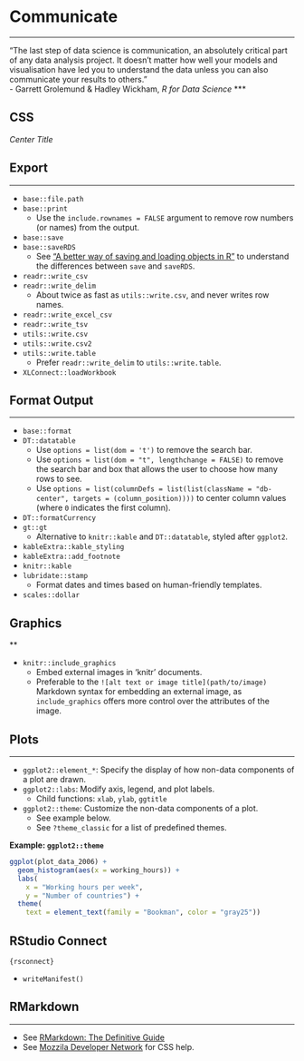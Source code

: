 # Communicate
***

"The last step of data science is communication, an absolutely critical part of any data analysis project. It doesn't matter how well your models and visualisation have led you to understand the data unless you can also communicate your results to others."  
- Garrett Grolemund & Hadley Wickham, *R for Data Science*
***

## CSS

*Center Title*

<style type="text/css">

h1.title {
  text-align: center;
}
</style>

## Export
***

* `base::file.path`
* `base::print`
  * Use the `include.rownames = FALSE` argument to remove row numbers (or names) from the output.
* `base::save`
* `base::saveRDS`
  * See ["A better way of saving and loading objects in R"](https://www.fromthebottomoftheheap.net/2012/04/01/saving-and-loading-r-objects/) to understand the differences between `save` and `saveRDS`.
* `readr::write_csv`
* `readr::write_delim`
  * About twice as fast as `utils::write.csv`, and never writes row names.
* `readr::write_excel_csv`
* `readr::write_tsv`
* `utils::write.csv`
* `utils::write.csv2`
* `utils::write.table`
  * Prefer `readr::write_delim` to `utils::write.table`.
* `XLConnect::loadWorkbook`

## Format Output
***

* `base::format`
* `DT::datatable`
  * Use `options = list(dom = 't')` to remove the search bar.
  * Use `options = list(dom = "t", lengthchange = FALSE)` to remove the search bar and box that allows the user to choose how many rows to see.
  * Use `options = list(columnDefs = list(list(className = "db-center", targets = (column_position))))` to center column values (where `0` indicates the first column).
* `DT::formatCurrency`
* `gt::gt`
  * Alternative to `knitr::kable` and `DT::datatable`, styled after `ggplot2`.
* `kableExtra::kable_styling`
* `kableExtra::add_footnote`
* `knitr::kable`
* `lubridate::stamp`
  * Format dates and times based on human-friendly templates.
* `scales::dollar`

## Graphics
**

* `knitr::include_graphics`
  * Embed external images in 'knitr' documents.
  * Preferable to the `![alt text or image title](path/to/image)` Markdown syntax for embedding an external image, as `include_graphics` offers more control over the attributes of the image.

## Plots
***

* `ggplot2::element_*`: Specify the display of how non-data components of a plot are drawn.
* `ggplot2::labs`: Modify axis, legend, and plot labels.
    + Child functions: `xlab`, `ylab`, `ggtitle`
* `ggplot2::theme`: Customize the non-data components of a plot.
  * See example below.
  * See `?theme_classic` for a list of predefined themes.

**Example: `ggplot2::theme`**

```r
ggplot(plot_data_2006) +
  geom_histogram(aes(x = working_hours)) +
  labs(
    x = "Working hours per week",
    y = "Number of countries") +
  theme(
    text = element_text(family = "Bookman", color = "gray25"))
```
    
## RStudio Connect

`{rsconnect}`

* `writeManifest()`

## RMarkdown
***

* See [RMarkdown: The Definitive Guide](https://bookdown.org/yihui/rmarkdown/)
* See [Mozzila Developer Network](https://developer.mozilla.org/en-US/docs/Web/CSS/CSS_Selectors) for CSS help.